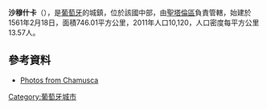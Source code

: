 {{Coord|39|21|N|8|29|W|display=title}}

'''沙穆什卡'''（{{lang-pt|Chamusca}}），是[[葡萄牙|葡萄牙]]的城鎮，位於該國中部，由[[聖塔倫區|聖塔倫區]]負責管轄，始建於1561年2月18日，面積746.01平方公里，2011年人口10,120，人口密度每平方公里13.57人。

==參考資料==
* [http://www.flickr.com/photos/vitor107/sets/72157594287461488/ Photos from Chamusca] {{Wayback|url=http://www.flickr.com/photos/vitor107/sets/72157594287461488/ |date=20121112032828 }}

{{Portugal-geo-stub}}
[[Category:葡萄牙城市|Category:葡萄牙城市]]